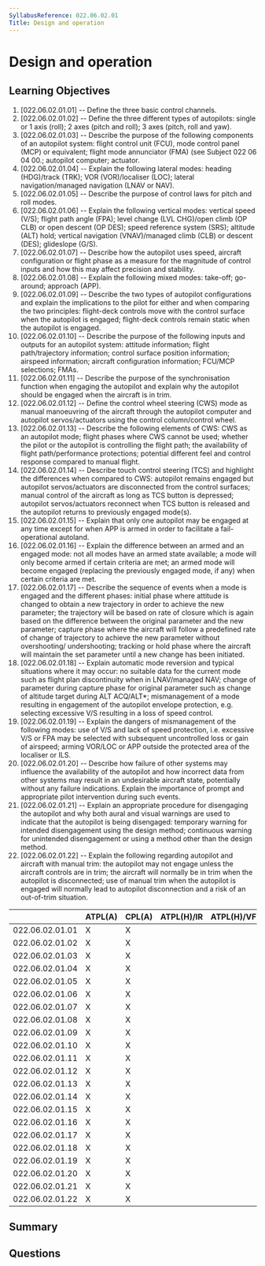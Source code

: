 ```yaml
---
SyllabusReference: 022.06.02.01
Title: Design and operation
---
```


# Design and operation

## Learning Objectives

1. [022.06.02.01.01] -- Define the three basic control channels.
2. [022.06.02.01.02] -- Define the three different types of autopilots: single
   or 1 axis (roll); 2 axes (pitch and roll); 3 axes (pitch, roll and yaw).
3. [022.06.02.01.03] -- Describe the purpose of the following components of an
   autopilot system: flight control unit (FCU), mode control panel (MCP) or
   equivalent; flight mode annunciator (FMA) (see Subject 022 06 04 00.;
   autopilot computer; actuator.
4. [022.06.02.01.04] -- Explain the following lateral modes: heading (HDG)/track
   (TRK); VOR (VOR)/localiser (LOC); lateral navigation/managed navigation (LNAV
   or NAV).
5. [022.06.02.01.05] -- Describe the purpose of control laws for pitch and roll
   modes.
6. [022.06.02.01.06] -- Explain the following vertical modes: vertical speed
   (V/S); flight path angle (FPA); level change (LVL CHG)/open climb (OP CLB) or
   open descent (OP DES); speed reference system (SRS); altitude (ALT) hold;
   vertical navigation (VNAV)/managed climb (CLB) or descent (DES); glideslope
   (G/S).
7. [022.06.02.01.07] -- Describe how the autopilot uses speed, aircraft
   configuration or flight phase as a measure for the magnitude of control
   inputs and how this may affect precision and stability.
8. [022.06.02.01.08] -- Explain the following mixed modes: take-off; go-around;
   approach (APP).
9. [022.06.02.01.09] -- Describe the two types of autopilot configurations and
   explain the implications to the pilot for either and when comparing the two
   principles: flight-deck controls move with the control surface when the
   autopilot is engaged; flight-deck controls remain static when the autopilot
   is engaged.
10. [022.06.02.01.10] -- Describe the purpose of the following inputs and
    outputs for an autopilot system: attitude information; flight
    path/trajectory information; control surface position information; airspeed
    information; aircraft configuration information; FCU/MCP selections; FMAs.
11. [022.06.02.01.11] -- Describe the purpose of the synchronisation function
    when engaging the autopilot and explain why the autopilot should be engaged
    when the aircraft is in trim.
12. [022.06.02.01.12] -- Define the control wheel steering (CWS) mode as manual
    manoeuvring of the aircraft through the autopilot computer and autopilot
    servos/actuators using the control column/control wheel.
13. [022.06.02.01.13] -- Describe the following elements of CWS: CWS as an
    autopilot mode; flight phases where CWS cannot be used; whether the pilot or
    the autopilot is controlling the flight path; the availability of flight
    path/performance protections; potential different feel and control response
    compared to manual flight.
14. [022.06.02.01.14] -- Describe touch control steering (TCS) and highlight the
    differences when compared to CWS: autopilot remains engaged but autopilot
    servos/actuators are disconnected from the control surfaces; manual control
    of the aircraft as long as TCS button is depressed; autopilot
    servos/actuators reconnect when TCS button is released and the autopilot
    returns to previously engaged mode(s).
15. [022.06.02.01.15] -- Explain that only one autopilot may be engaged at any
    time except for when APP is armed in order to facilitate a fail-operational
    autoland.
16. [022.06.02.01.16] -- Explain the difference between an armed and an engaged
    mode: not all modes have an armed state available; a mode will only become
    armed if certain criteria are met; an armed mode will become engaged
    (replacing the previously engaged mode, if any) when certain criteria are
    met.
17. [022.06.02.01.17] -- Describe the sequence of events when a mode is engaged
    and the different phases: initial phase where attitude is changed to obtain
    a new trajectory in order to achieve the new parameter; the trajectory will
    be based on rate of closure which is again based on the difference between
    the original parameter and the new parameter; capture phase where the
    aircraft will follow a predefined rate of change of trajectory to achieve
    the new parameter without overshooting/ undershooting; tracking or hold
    phase where the aircraft will maintain the set parameter until a new change
    has been initiated.
18. [022.06.02.01.18] -- Explain automatic mode reversion and typical situations
    where it may occur: no suitable data for the current mode such as flight
    plan discontinuity when in LNAV/managed NAV; change of parameter during
    capture phase for original parameter such as change of altitude target
    during ALT ACQ/ALT\*; mismanagement of a mode resulting in engagement of the
    autopilot envelope protection, e.g. selecting excessive V/S resulting in a
    loss of speed control.
19. [022.06.02.01.19] -- Explain the dangers of mismanagement of the following
    modes: use of V/S and lack of speed protection, i.e. excessive V/S or FPA
    may be selected with subsequent uncontrolled loss or gain of airspeed;
    arming VOR/LOC or APP outside the protected area of the localiser or ILS.
20. [022.06.02.01.20] -- Describe how failure of other systems may influence the
    availability of the autopilot and how incorrect data from other systems may
    result in an undesirable aircraft state, potentially without any failure
    indications. Explain the importance of prompt and appropriate pilot
    intervention during such events.
21. [022.06.02.01.21] -- Explain an appropriate procedure for disengaging the
    autopilot and why both aural and visual warnings are used to indicate that
    the autopilot is being disengaged: temporary warning for intended
    disengagement using the design method; continuous warning for unintended
    disengagement or using a method other than the design method.
22. [022.06.02.01.22] -- Explain the following regarding autopilot and aircraft
    with manual trim: the autopilot may not engage unless the aircraft controls
    are in trim; the aircraft will normally be in trim when the autopilot is
    disconnected; use of manual trim when the autopilot is engaged will normally
    lead to autopilot disconnection and a risk of an out-of-trim situation.

|                 | ATPL(A) | CPL(A) | ATPL(H)/IR | ATPL(H)/VFR | CPL(H) | IR  | CBIR(A) |
| --------------- | ------- | ------ | ---------- | ----------- | ------ | --- | ------- |
| 022.06.02.01.01 | X       | X      |            |             |        |     |         |
| 022.06.02.01.02 | X       | X      |            |             |        |     |         |
| 022.06.02.01.03 | X       | X      |            |             |        |     |         |
| 022.06.02.01.04 | X       | X      |            |             |        |     |         |
| 022.06.02.01.05 | X       | X      |            |             |        |     |         |
| 022.06.02.01.06 | X       | X      |            |             |        |     |         |
| 022.06.02.01.07 | X       | X      |            |             |        |     |         |
| 022.06.02.01.08 | X       | X      |            |             |        |     |         |
| 022.06.02.01.09 | X       | X      |            |             |        |     |         |
| 022.06.02.01.10 | X       | X      |            |             |        |     |         |
| 022.06.02.01.11 | X       | X      |            |             |        |     |         |
| 022.06.02.01.12 | X       | X      |            |             |        |     |         |
| 022.06.02.01.13 | X       | X      |            |             |        |     |         |
| 022.06.02.01.14 | X       | X      |            |             |        | X   |         |
| 022.06.02.01.15 | X       | X      |            |             |        | X   |         |
| 022.06.02.01.16 | X       | X      |            |             |        | X   |         |
| 022.06.02.01.17 | X       | X      |            |             |        | X   |         |
| 022.06.02.01.18 | X       | X      |            |             |        | X   |         |
| 022.06.02.01.19 | X       | X      |            |             |        | X   |         |
| 022.06.02.01.20 | X       | X      |            |             |        | X   |         |
| 022.06.02.01.21 | X       | X      |            |             |        | X   |         |
| 022.06.02.01.22 | X       | X      |            |             |        | X   |         |

## Summary

## Questions

